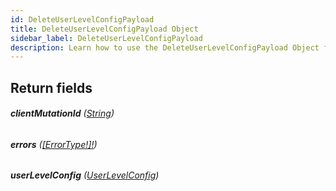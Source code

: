 ```yaml
---
id: DeleteUserLevelConfigPayload
title: DeleteUserLevelConfigPayload Object
sidebar_label: DeleteUserLevelConfigPayload
description: Learn how to use the DeleteUserLevelConfigPayload Object for Prismatic's API.
---
```


## Return fields

###### <b>clientMutationId</b> ([String](api/schema/scalar/String.mdx))

###### <b>errors</b> ([[ErrorType!]!](api/schema/object/ErrorType.mdx))

###### <b>userLevelConfig</b> ([UserLevelConfig](api/schema/object/UserLevelConfig.mdx))
